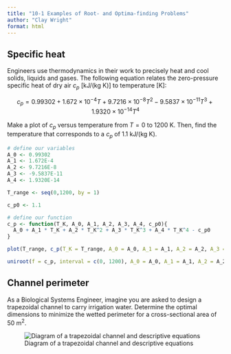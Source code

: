 ```yaml
---
title: "10-1 Examples of Root- and Optima-finding Problems"
author: "Clay Wright"
format: html
---
```


## Specific heat

Engineers use thermodynamics in their work to precisely heat and cool solids, liquids and gases. The following equation relates the zero-pressure specific heat of dry air $c_p$ [kJ/(kg K)] to temperature [K]:

$$c_p = 0.99302 + 1.672 \times 10^{-4}T + 9.7216 \times 10^{-8}T^2 - 9.5837 \times 10^{-11}T^3 +1.9320 \times 10^{-14}T^4$$

Make a plot of $c_p$ versus temperature from $T = 0$ to 1200 K. Then, find the temperature that corresponds to a $c_p$  of 1.1 kJ/(kg K).

```r
# define our variables
A_0 <- 0.99302
A_1 <- 1.672E-4
A_2 <- 9.7216E-8
A_3 <- -9.5837E-11
A_4 <- 1.9320E-14

T_range <- seq(0,1200, by = 1)

c_p0 <- 1.1

# define our function
c_p <- function(T_K, A_0, A_1, A_2, A_3, A_4, c_p0){
  A_0 + A_1 * T_K + A_2 * T_K^2 + A_3 * T_K^3 + A_4 * T_K^4 - c_p0
}

plot(T_range, c_p(T_K = T_range, A_0 = A_0, A_1 = A_1, A_2 = A_2, A_3 = A_3, A_4 = A_4, c_p0 = 1.1))
```

```r
uniroot(f = c_p, interval = c(0, 1200), A_0 = A_0, A_1 = A_1, A_2 = A_2, A_3 = A_3, A_4 = A_4, c_p0 = c_p0)
```


## Channel perimeter

As a Biological Systems Engineer, imagine you are asked to design a trapezoidal channel to carry irrigation water. Determine the optimal dimensions to minimize the wetted perimeter for a cross-sectional area of 50 m^2^.

![Diagram of a trapezoidal channel and descriptive equations](figures/assignment_Fig3.png)

